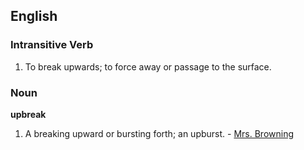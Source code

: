 ==English==

===Intransitive Verb===
{{en-infl-reg-consonant|upbreak||}}

# To break upwards; to force away or passage to the surface.

===Noun===
'''upbreak'''

# A breaking upward or bursting forth; an upburst. - [[Mrs. Browning]]